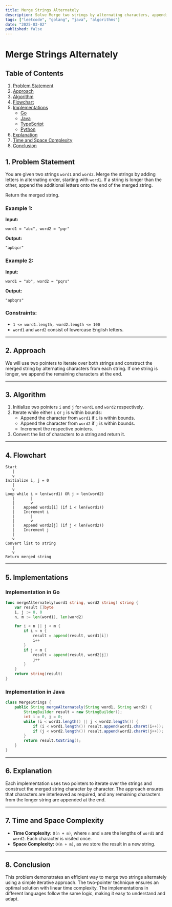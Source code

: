 ```yaml
---
title: Merge Strings Alternately
description: Solve Merge two strings by alternating characters, appending the remaining ones if needed. Includes Go and Java implementations.
tags: ["leetcode", "golang", "java", "algorithms"]
date: "2025-03-02"
published: false
---
```

# Merge Strings Alternately

## Table of Contents
1. [Problem Statement](#problem-statement)
2. [Approach](#approach)
3. [Algorithm](#algorithm)
4. [Flowchart](#flowchart)
5. [Implementations](#implementations)
   - [Go](#implementation-in-go)
   - [Java](#implementation-in-java)
   - [TypeScript](#implementation-in-typescript)
   - [Python](#implementation-in-python)
6. [Explanation](#explanation)
7. [Time and Space Complexity](#time-and-space-complexity)
8. [Conclusion](#conclusion)

## 1. Problem Statement

You are given two strings `word1` and `word2`. Merge the strings by adding letters in alternating order, starting with `word1`. If a string is longer than the other, append the additional letters onto the end of the merged string.

Return the merged string.

### Example 1:

**Input:**

```plaintext
word1 = "abc", word2 = "pqr"
```

**Output:**

```plaintext
"apbqcr"
```

### Example 2:

**Input:**

```plaintext
word1 = "ab", word2 = "pqrs"
```

**Output:**

```plaintext
"apbqrs"
```

### Constraints:

- `1 <= word1.length, word2.length <= 100`
- `word1` and `word2` consist of lowercase English letters.

---

## 2. Approach

We will use two pointers to iterate over both strings and construct the merged string by alternating characters from each string. If one string is longer, we append the remaining characters at the end.

---

## 3. Algorithm

1. Initialize two pointers `i` and `j` for `word1` and `word2` respectively.
2. Iterate while either `i` or `j` is within bounds:
   - Append the character from `word1` if `i` is within bounds.
   - Append the character from `word2` if `j` is within bounds.
   - Increment the respective pointers.
3. Convert the list of characters to a string and return it.

---

## 4. Flowchart

```plaintext
Start
   |
   v
Initialize i, j = 0
   |
   v
Loop while i < len(word1) OR j < len(word2)
   |       |
   |       v
   |    Append word1[i] (if i < len(word1))
   |    Increment i
   |       |
   |       v
   |    Append word2[j] (if j < len(word2))
   |    Increment j
   |
   v
Convert list to string
   |
   v
Return merged string
```

---

## 5. Implementations

### **Implementation in Go**

```go
func mergeAlternately(word1 string, word2 string) string {
    var result []byte
    i, j := 0, 0
    n, m := len(word1), len(word2)

    for i < n || j < m {
        if i < n {
            result = append(result, word1[i])
            i++
        }
        if j < m {
            result = append(result, word2[j])
            j++
        }
    }
    return string(result)
}
```

### **Implementation in Java**

```java
class MergeStrings {
    public String mergeAlternately(String word1, String word2) {
        StringBuilder result = new StringBuilder();
        int i = 0, j = 0;
        while (i < word1.length() || j < word2.length()) {
            if (i < word1.length()) result.append(word1.charAt(i++));
            if (j < word2.length()) result.append(word2.charAt(j++));
        }
        return result.toString();
    }
}
```


---

## 6. Explanation

Each implementation uses two pointers to iterate over the strings and construct the merged string character by character. The approach ensures that characters are interleaved as required, and any remaining characters from the longer string are appended at the end.

---

## 7. Time and Space Complexity

- **Time Complexity:** `O(n + m)`, where `n` and `m` are the lengths of `word1` and `word2`. Each character is visited once.
- **Space Complexity:** `O(n + m)`, as we store the result in a new string.

---

## 8. Conclusion

This problem demonstrates an efficient way to merge two strings alternately using a simple iterative approach. The two-pointer technique ensures an optimal solution with linear time complexity. The implementations in different languages follow the same logic, making it easy to understand and adapt.

